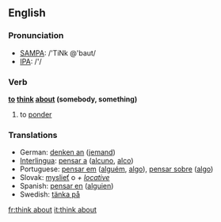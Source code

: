 ==English==

===Pronunciation===
*[[w:SAMPA|SAMPA]]: /'TiNk @'baut/
*[[w:IPA|IPA]]: /'/

===Verb===
{{rfc-header|Phrasal Verb}}
'''[[to]] [[think]] [[about]] (somebody, something)'''

# to [[ponder]]

===Translations===
*German: [[denken an]] ([[jemand]])
*[[Interlingua]]: [[pensar a]] ([[alcuno]], [[alco]])
*Portuguese: [[pensar em]] ([[alguém]], [[algo]]), [[pensar sobre]] ([[algo]])
*Slovak: [[myslieť]] o ''+ [[locative]]''
*Spanish: [[pensar en]] ([[alguien]])
*Swedish: [[tänka på]]

[[fr:think about]]
[[it:think about]]
